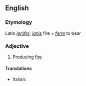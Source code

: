 ==English==

===Etymology===
Latin ''[[ignifer]]''; ''[[ignis]]'' fire + ''[[ferre]]'' to bear

===Adjective===
{{en-adj}}

# {{label|en|rare}} Producing [[fire]]

====Translations====
{{trans-top|producing fire}}
* Italian: {{t|it|ignifero}}
{{trans-mid}}
{{trans-bottom}}
